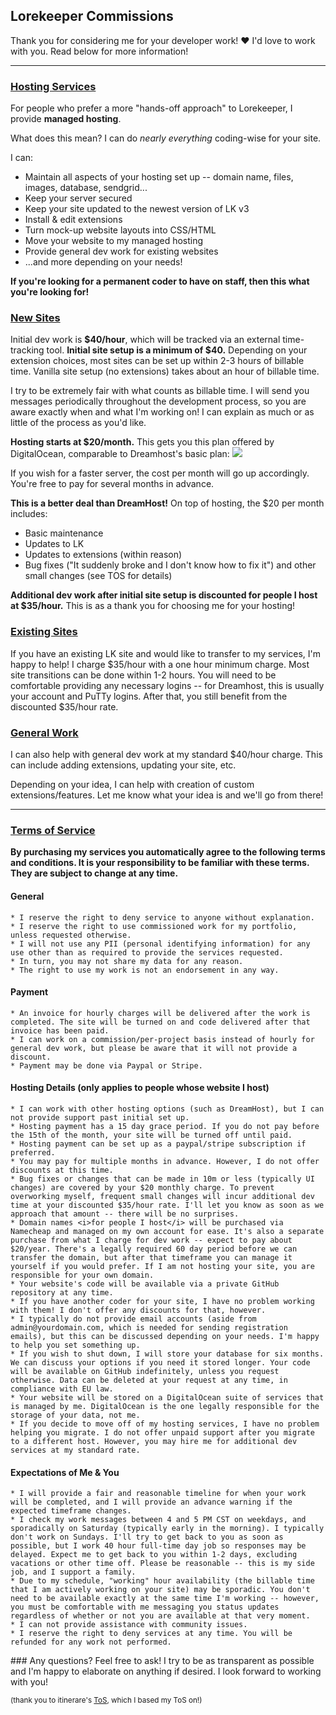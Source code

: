 ## Lorekeeper Commissions

Thank you for considering me for your developer work! ❤️ I'd love to work with you. Read below for more information!
        <hr class="h-px my-8 bg-gray-200 border-0 dark:bg-gray-700" />

### <div id="hosting"><a target="_blank" href="#hosting">Hosting Services</a></div>

For people who prefer a more "hands-off approach" to Lorekeeper, I provide **managed hosting**. 

What does this mean? I can do *nearly everything* coding-wise for your site.

I can:
* Maintain all aspects of your hosting set up -- domain name, files, images, database, sendgrid...
* Keep your server secured
* Keep your site updated to the newest version of LK v3
* Install & edit extensions
* Turn mock-up website layouts into CSS/HTML
* Move your website to my managed hosting
* Provide general dev work for existing websites
* ...and more depending on your needs!

**If you're looking for a permanent coder to have on staff, then this what you're looking for!**

### <div id="newsite"><a target="_blank" href="#newsite">New Sites</a></div>

Initial dev work is **$40/hour**, which will be tracked via an external time-tracking tool. **Initial site setup is a minimum of $40.** Depending on your extension choices, most sites can be set up within 2-3 hours of billable time. Vanilla site setup (no extensions) takes about an hour of billable time.

I try to be extremely fair with what counts as billable time. I will send you messages periodically throughout the development process, so you are aware exactly when and what I'm working on! I can explain as much or as little of the process as you'd like.

**Hosting starts at $20/month.** This gets you this plan offered by DigitalOcean, comparable to Dreamhost's basic plan:
<img src="/img/digitaloceanplan.png" class="m-auto"/>

If you wish for a faster server, the cost per month will go up accordingly. You're free to pay for several months in advance.

**This is a better deal than DreamHost!** On top of hosting, the $20 per month includes:

* Basic maintenance
* Updates to LK
* Updates to extensions (within reason)
* Bug fixes (&quot;It suddenly broke and I don't know how to fix it&quot;) and other small changes (see TOS for details)

**Additional dev work after initial site setup is discounted for people I host at $35/hour.** This is as a thank you for choosing me for your hosting!

### <div id="existing"><a target="_blank" href="#existing">Existing Sites</a></div>
If you have an existing LK site and would like to transfer to my services, I'm happy to help! I charge $35/hour with a one hour minimum charge. Most site transitions can be done within 1-2 hours. You will need to be comfortable providing any necessary logins -- for Dreamhost, this is usually your account and PuTTy logins. After that, you still benefit from the discounted $35/hour rate.

### <div id="generalwork"><a target="_blank" href="#generalwork">General Work</a></div>
I can also help with general dev work at my standard $40/hour charge. This can include adding extensions, updating your site, etc.

Depending on your idea, I can help with creation of custom extensions/features. Let me know what your idea is and we'll go from there!

<hr class="h-px my-8 bg-gray-200 border-0 dark:bg-gray-700" />

### <div id="tos"><a target="_blank" href="#tos">Terms of Service</a></div>

**By purchasing my services you automatically agree to the following terms and conditions. It is your responsibility to be familiar with these terms. They are subject to change at any time.**

#### General

    * I reserve the right to deny service to anyone without explanation.
    * I reserve the right to use commissioned work for my portfolio, unless requested otherwise.
    * I will not use any PII (personal identifying information) for any use other than as required to provide the services requested.
    * In turn, you may not share my data for any reason.
    * The right to use my work is not an endorsement in any way.

#### Payment

    * An invoice for hourly charges will be delivered after the work is completed. The site will be turned on and code delivered after that invoice has been paid.
    * I can work on a commission/per-project basis instead of hourly for general dev work, but please be aware that it will not provide a discount.
    * Payment may be done via Paypal or Stripe.

#### Hosting Details (only applies to people whose website I host)

    * I can work with other hosting options (such as DreamHost), but I can not provide support past initial set up.
    * Hosting payment has a 15 day grace period. If you do not pay before the 15th of the month, your site will be turned off until paid.
    * Hosting payment can be set up as a paypal/stripe subscription if preferred.
    * You may pay for multiple months in advance. However, I do not offer discounts at this time.
    * Bug fixes or changes that can be made in 10m or less (typically UI changes) are covered by your $20 monthly charge. To prevent overworking myself, frequent small changes will incur additional dev time at your discounted $35/hour rate. I'll let you know as soon as we approach that amount -- there will be no surprises.
    * Domain names <i>for people I host</i> will be purchased via Namecheap and managed on my own account for ease. It's also a separate purchase from what I charge for dev work -- expect to pay about $20/year. There's a legally required 60 day period before we can transfer the domain, but after that timeframe you can manage it yourself if you would prefer. If I am not hosting your site, you are responsible for your own domain.
    * Your website's code will be available via a private GitHub repository at any time.
    * If you have another coder for your site, I have no problem working with them! I don't offer any discounts for that, however.
    * I typically do not provide email accounts (aside from admin@yourdomain.com, which is needed for sending registration emails), but this can be discussed depending on your needs. I'm happy to help you set something up.
    * If you wish to shut down, I will store your database for six months. We can discuss your options if you need it stored longer. Your code will be available on GitHub indefinitely, unless you request otherwise. Data can be deleted at your request at any time, in compliance with EU law.
    * Your website will be stored on a DigitalOcean suite of services that is managed by me. DigitalOcean is the one legally responsible for the storage of your data, not me.
    * If you decide to move off of my hosting services, I have no problem helping you migrate. I do not offer unpaid support after you migrate to a different host. However, you may hire me for additional dev services at my standard rate.

#### Expectations of Me & You

    * I will provide a fair and reasonable timeline for when your work will be completed, and I will provide an advance warning if the expected timeframe changes.
    * I check my work messages between 4 and 5 PM CST on weekdays, and sporadically on Saturday (typically early in the morning). I typically don't work on Sundays. I'll try to get back to you as soon as possible, but I work 40 hour full-time day job so responses may be delayed. Expect me to get back to you within 1-2 days, excluding vacations or other time off. Please be reasonable -- this is my side job, and I support a family.
    * Due to my schedule, "working" hour availability (the billable time that I am actively working on your site) may be sporadic. You don't need to be available exactly at the same time I'm working -- however, you must be comfortable with me messaging you status updates regardless of whether or not you are available at that very moment.
    * I can not provide assistance with community issues.
    * I reserve the right to deny services at any time. You will be refunded for any work not performed.

<div class="text-center">
### Any questions? Feel free to ask!
I try to be as transparent as possible and I'm happy to elaborate on anything if desired. I look forward to working with you!

<sub>(thank you to itinerare's <a href="https://www.itinerare.net/commissions/code/tos">ToS</a>, which I based my ToS on!)</sub>
</div>
